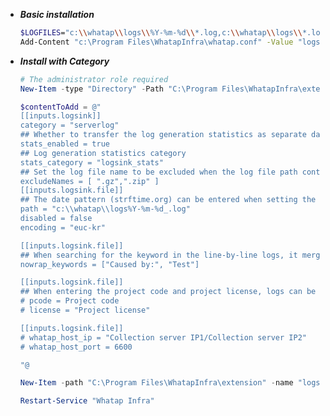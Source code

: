 - ***Basic installation***

  ```bash title='Windows Powershell'
  $LOGFILES="c:\\whatap\\logs\\%Y-%m-%d\\*.log,c:\\whatap\\logs\\*.log"
  Add-Content "c:\Program Files\WhatapInfra\whatap.conf" -Value "logsink.files=$LOGFILES"
  ```

- ***Install with Category***

  ```powershell title='Windows Powershell' {7-11,14,15,20,21,24-26,29-30} showLineNumbers
  # The administrator role required
  New-Item -type "Directory" -Path "C:\Program Files\WhatapInfra\extension"

  $contentToAdd = @"
  [[inputs.logsink]]
  category = "serverlog"
  ## Whether to transfer the log generation statistics as separate data
  stats_enabled = true 
  ## Log generation statistics category
  stats_category = "logsink_stats"
  ## Set the log file name to be excluded when the log file path contains asterisk (*). 
  excludeNames = [ ".gz",".zip" ] 
  [[inputs.logsink.file]]
  ## The date pattern (strftime.org) can be entered when setting the log file. 
  path = "c:\\whatap\\logs%Y-%m-%d_.log"
  disabled = false
  encoding = "euc-kr"

  [[inputs.logsink.file]]
  ## When searching for the keyword in the line-by-line logs, it merges with the previous log.
  nowrap_keywords = ["Caused by:", "Test"]

  [[inputs.logsink.file]]
  ## When entering the project code and project license, logs can be transferred to a desired project in the same region.
  # pcode = Project code
  # license = "Project license"

  [[inputs.logsink.file]]
  # whatap_host_ip = "Collection server IP1/Collection server IP2"
  # whatap_host_port = 6600

  "@

  New-Item -path "C:\Program Files\WhatapInfra\extension" -name "logsink.conf" -type "file" -value $contentToAdd -Force

  Restart-Service "Whatap Infra"
  ```
